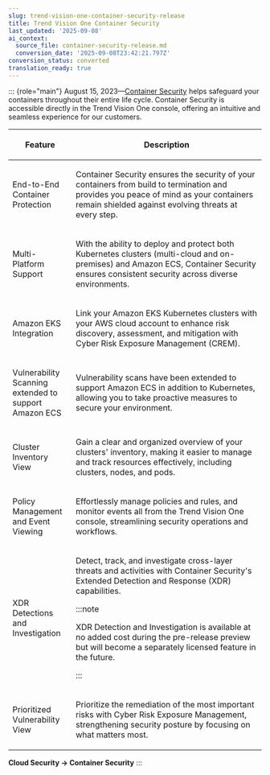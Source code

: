```yaml
---
slug: trend-vision-one-container-security-release
title: Trend Vision One Container Security
last_updated: '2025-09-08'
ai_context:
  source_file: container-security-release.md
  conversion_date: '2025-09-08T23:42:21.797Z'
conversion_status: converted
translation_ready: true
---
```


::: {role="main"}
August 15, 2023—[Container Security](container-security.mdx) helps safeguard your containers throughout their entire life cycle. Container Security is accessible directly in the Trend Vision One console, offering an intuitive and seamless experience for our customers.

<table>
<colgroup>
<col style="width: 25%" />
<col style="width: 75%" />
</colgroup>
<thead>
<tr>
<th><p>Feature</p></th>
<th><p>Description</p></th>
</tr>
</thead>
<tbody>
<tr>
<td><p>End-to-End Container Protection</p></td>
<td><p>Container Security ensures the security of your containers from build to termination and provides you peace of mind as your containers remain shielded against evolving threats at every step.</p></td>
</tr>
<tr>
<td><p>Multi-Platform Support</p></td>
<td><p>With the ability to deploy and protect both Kubernetes clusters (multi-cloud and on-premises) and Amazon ECS, Container Security ensures consistent security across diverse environments.</p></td>
</tr>
<tr>
<td><p>Amazon EKS Integration</p></td>
<td><p>Link your Amazon EKS Kubernetes clusters with your AWS cloud account to enhance risk discovery, assessment, and mitigation with Cyber Risk Exposure Management (CREM).</p></td>
</tr>
<tr>
<td><p>Vulnerability Scanning extended to support Amazon ECS</p></td>
<td><p>Vulnerability scans have been extended to support Amazon ECS in addition to Kubernetes, allowing you to take proactive measures to secure your environment.</p></td>
</tr>
<tr>
<td><p>Cluster Inventory View</p></td>
<td><p>Gain a clear and organized overview of your clusters' inventory, making it easier to manage and track resources effectively, including clusters, nodes, and pods.</p></td>
</tr>
<tr>
<td><p>Policy Management and Event Viewing</p></td>
<td><p>Effortlessly manage policies and rules, and monitor events all from the Trend Vision One console, streamlining security operations and workflows.</p></td>
</tr>
<tr>
<td><p>XDR Detections and Investigation</p></td>
<td><p>Detect, track, and investigate cross-layer threats and activities with Container Security's Extended Detection and Response (XDR) capabilities.</p>


:::note

<p>XDR Detection and Investigation is available at no added cost during the pre-release preview but will become a separately licensed feature in the future.</p>


:::

</td>
</tr>
<tr>
<td><p>Prioritized Vulnerability View</p></td>
<td><p>Prioritize the remediation of the most important risks with Cyber Risk Exposure Management, strengthening security posture by focusing on what matters most.</p></td>
</tr>
</tbody>
</table>

**Cloud Security → Container Security**
:::
